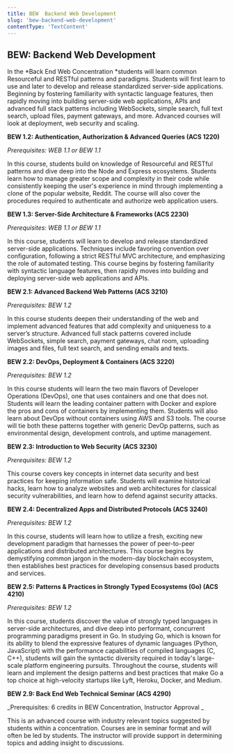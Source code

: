 ```yaml
---
title: BEW  Backend Web Development
slug: 'bew-backend-web-development'
contentType: 'TextContent'
---
```


## BEW: Backend Web Development

In the *Back End Web Concentration *students will learn common Resourceful and RESTful patterns and
paradigms. Students will first learn to use and later to develop and release standardized
server-side applications. Beginning by fostering familiarity with syntactic language features, then
rapidly moving into building server-side web applications, APIs and advanced full stack patterns
including WebSockets, simple search, full text search, upload files, payment gateways, and more.
Advanced courses will look at deployment, web security and scaling.

**BEW 1.2: Authentication, Authorization & Advanced Queries (ACS 1220)**

_Prerequisites: WEB 1.1 or BEW 1.1_

In this course, students build on knowledge of Resourceful and RESTful patterns and dive deep into
the Node and Express ecosystems. Students learn how to manage greater scope and complexity in their
code while consistently keeping the user's experience in mind through implementing a clone of the
popular website, Reddit. The course will also cover the procedures required to authenticate and
authorize web application users.

**BEW 1.3: Server-Side Architecture & Frameworks (ACS 2230)**

_Prerequisites: WEB 1.1 or BEW 1.1_

In this course, students will learn to develop and release standardized server-side applications.
Techniques include favoring convention over configuration, following a strict RESTful MVC
architecture, and emphasizing the role of automated testing. This course begins by fostering
familiarity with syntactic language features, then rapidly moves into building and deploying
server-side web applications and APIs.

**BEW 2.1: Advanced Backend Web Patterns (ACS 3210)**

_Prerequisites: BEW 1.2_

In this course students deepen their understanding of the web and implement advanced features that
add complexity and uniqueness to a server’s structure. Advanced full stack patterns covered include
WebSockets, simple search, payment gateways, chat room, uploading images and files, full text
search, and sending emails and texts.

**BEW 2.2: DevOps, Deployment & Containers (ACS 3220)**

_Prerequisites: BEW 1.2_

In this course students will learn the two main flavors of Developer Operations (DevOps), one that
uses containers and one that does not. Students will learn the leading container pattern with Docker
and explore the pros and cons of containers by implementing them. Students will also learn about
DevOps without containers using AWS and S3 tools. The course will tie both these patterns together
with generic DevOp patterns, such as environmental design, development controls, and uptime
management.

**BEW 2.3: Introduction to Web Security (ACS 3230)**

_Prerequisites: BEW 1.2_

This course covers key concepts in internet data security and best practices for keeping information
safe. Students will examine historical hacks, learn how to analyze websites and web architectures
for classical security vulnerabilities, and learn how to defend against security attacks.

**BEW 2.4: Decentralized Apps and Distributed Protocols (ACS 3240)**

_Prerequisites: BEW 1.2_

In this course, students will learn how to utilize a fresh, exciting new development paradigm that
harnesses the power of peer-to-peer applications and distributed architectures. This course begins
by demystifying common jargon in the modern-day blockchain ecosystem, then establishes best
practices for developing consensus based products and services.

**BEW 2.5: Patterns & Practices in Strongly Typed Ecosystems (Go) (ACS 4210)**

_Prerequisites: BEW 1.2_

In this course, students discover the value of strongly typed languages in server-side
architectures, and dive deep into performant, concurrent programming paradigms present in Go. In
studying Go, which is known for its ability to blend the expressive features of dynamic languages
(Python, JavaScript) with the performance capabilities of compiled languages (C, C++), students will
gain the syntactic diversity required in today's large-scale platform engineering pursuits.
Throughout the course, students will learn and implement the design patterns and best practices that
make Go a top choice at high-velocity startups like Lyft, Heroku, Docker, and Medium.

**BEW 2.9: Back End Web Technical Seminar (ACS 4290)**

_Prerequisites: 6 credits in BEW Concentration, Instructor Approval _

This is an advanced course with industry relevant topics suggested by students within a
concentration. Courses are in seminar format and will often be led by students. The instructor will
provide support in determining topics and adding insight to discussions.

